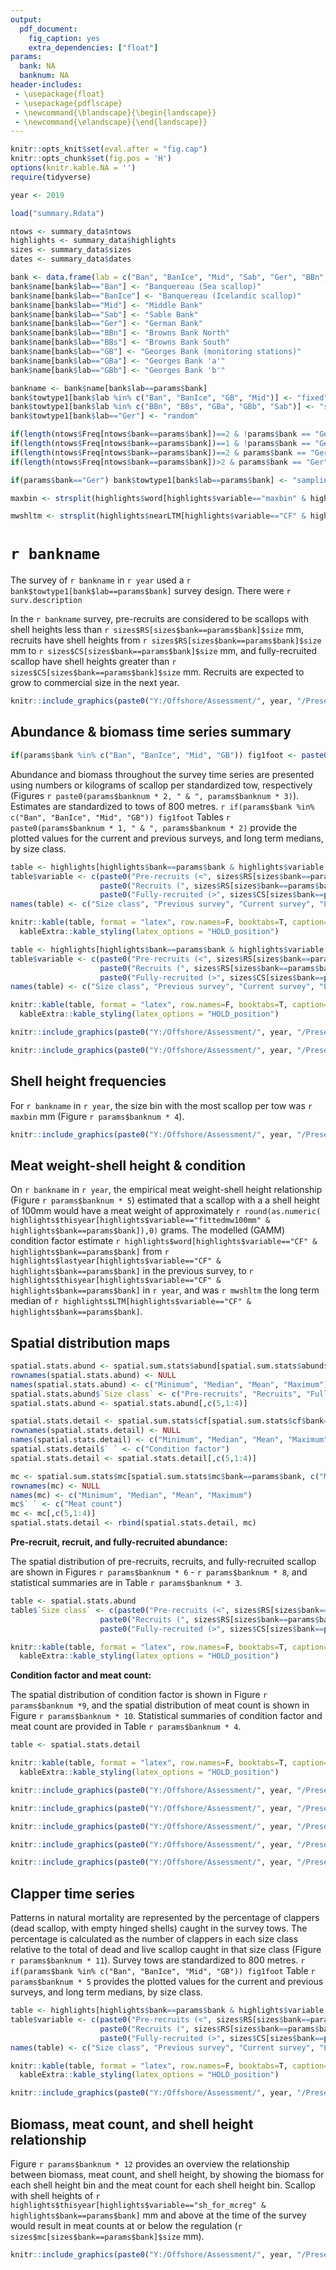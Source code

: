```yaml
---
output: 
  pdf_document:
    fig_caption: yes
    extra_dependencies: ["float"]
params:
  bank: NA
  banknum: NA
header-includes:
 - \usepackage{float}
 - \usepackage{pdflscape}
 - \newcommand{\blandscape}{\begin{landscape}}
 - \newcommand{\elandscape}{\end{landscape}}
---
```



```r
knitr::opts_knit$set(eval.after = "fig.cap")
knitr::opts_chunk$set(fig.pos = 'H')
options(knitr.kable.NA = '')
require(tidyverse)

year <- 2019

load("summary.Rdata")

ntows <- summary_data$ntows
highlights <- summary_data$highlights
sizes <- summary_data$sizes
dates <- summary_data$dates

bank <- data.frame(lab = c("Ban", "BanIce", "Mid", "Sab", "Ger", "BBn", "BBs", "GB", "GBa", "GBb"), name=NA)
bank$name[bank$lab=="Ban"] <- "Banquereau (Sea scallop)"
bank$name[bank$lab=="BanIce"] <- "Banquereau (Icelandic scallop)"
bank$name[bank$lab=="Mid"] <- "Middle Bank"
bank$name[bank$lab=="Sab"] <- "Sable Bank"
bank$name[bank$lab=="Ger"] <- "German Bank"
bank$name[bank$lab=="BBn"] <- "Browns Bank North"
bank$name[bank$lab=="BBs"] <- "Browns Bank South"
bank$name[bank$lab=="GB"] <- "Georges Bank (monitoring stations)"
bank$name[bank$lab=="GBa"] <- "Georges Bank 'a'"
bank$name[bank$lab=="GBb"] <- "Georges Bank 'b'"

bankname <- bank$name[bank$lab==params$bank]
bank$towtype1[bank$lab %in% c("Ban", "BanIce", "GB", "Mid")] <- "fixed"
bank$towtype1[bank$lab %in% c("BBn", "BBs", "GBa", "GBb", "Sab")] <- "stratified random"
bank$towtype1[bank$lab=="Ger"] <- "random"

if(length(ntows$Freq[ntows$bank==params$bank])==2 & !params$bank == "Ger") surv.description <- paste0(ntows$Freq[ntows$bank==params$bank & ntows$Var1==1], " ", bank$towtype1[bank$lab==params$bank],  " stations, and ", ntows$Freq[ntows$bank==params$bank & !ntows$Var1==1], " ", "exploratory stations.")
if(length(ntows$Freq[ntows$bank==params$bank])==1 & !params$bank == "Ger") surv.description <- paste0(ntows$Freq[ntows$bank==params$bank & ntows$Var1==1], " ", bank$towtype1[bank$lab==params$bank],  " stations.")
if(length(ntows$Freq[ntows$bank==params$bank])==2 & params$bank == "Ger") surv.description <- paste0(ntows$Freq[ntows$bank==params$bank & ntows$Var1==1], " ", bank$towtype1[bank$lab==params$bank],  " stations within the survey domain, and ", ntows$Freq[ntows$bank==params$bank & ntows$Var1==3], " ", "stations repeated from the previous survey.")
if(length(ntows$Freq[ntows$bank==params$bank])>2 & params$bank == "Ger") surv.description <- paste0(ntows$Freq[ntows$bank==params$bank & ntows$Var1==1], " ", bank$towtype1[bank$lab==params$bank],  " stations within the survey domain, and ", ntows$Freq[ntows$bank==params$bank & ntows$Var1==3], " ", "stations repeated from the previous survey, and ", ntows$Freq[ntows$bank==params$bank & !ntows$Var1 %in% c(1, 3)], " exploratory stations.")

if(params$bank=="Ger") bank$towtype1[bank$lab==params$bank] <- "sampling with partial replacement"

maxbin <- strsplit(highlights$word[highlights$variable=="maxbin" & highlights$bank==params$bank], "(", fixed=T)[[1]][1]

mwshltm <- strsplit(highlights$nearLTM[highlights$variable=="CF" & highlights$bank==params$bank], " (", fixed=T)[[1]][1]

```

\newpage


# `r bankname`

The survey of `r bankname` in `r year` used a `r bank$towtype1[bank$lab==params$bank]` survey design. There were `r surv.description`

In the `r bankname` survey, pre-recruits are considered to be scallops with shell heights less than `r sizes$RS[sizes$bank==params$bank]$size` mm, recruits have shell heights from `r sizes$RS[sizes$bank==params$bank]$size` mm to `r sizes$CS[sizes$bank==params$bank]$size` mm, and fully-recruited scallop have shell heights greater than `r sizes$CS[sizes$bank==params$bank]$size` mm. Recruits are expected to grow to commercial size in the next year. 

```r
knitr::include_graphics(paste0("Y:/Offshore/Assessment/", year, "/Presentations/Survey_summary/test_figures/", params$bank, "/survey_strata.png"))
```

\newpage

## Abundance & biomass time series summary

```r
if(params$bank %in% c("Ban", "BanIce", "Mid", "GB")) fig1foot <- paste0("Note that error bars are not calculated for fixed station survey designs as they do not properly account for uncertainty. ")

```

Abundance and biomass throughout the survey time series are presented using numbers or kilograms of scallop per standardized tow, respectively (Figures `r paste0(params$banknum * 2, " & ", params$banknum * 3)`). Estimates are standardized to tows of 800 metres. `r if(params$bank %in% c("Ban", "BanIce", "Mid", "GB")) fig1foot` Tables `r paste0(params$banknum * 1, " & ", params$banknum * 2)` provide the plotted values for the current and previous surveys, and long term medians, by size class.

```r
table <- highlights[highlights$bank==params$bank & highlights$variable %in% c("NPR", "NR", "N"), c("variable", "lastyear", "thisyear", "LTM")]
table$variable <- c(paste0("Pre-recruits (<", sizes$RS[sizes$bank==params$bank]$size, "mm)"),
                    paste0("Recruits (", sizes$RS[sizes$bank==params$bank]$size, "-", sizes$CS[sizes$bank==params$bank]$size, "mm)"),
                    paste0("Fully-recruited (>", sizes$CS[sizes$bank==params$bank]$size, "mm)"))
names(table) <- c("Size class", "Previous survey", "Current survey", "Long term median")

knitr::kable(table, format = "latex", row.names=F, booktabs=T, caption="Number of scallop per standardized tow by size class, for the current survey, previous survey, and long term median.") %>%
  kableExtra::kable_styling(latex_options = "HOLD_position")

```

```r
table <- highlights[highlights$bank==params$bank & highlights$variable %in% c("IPR", "IR", "I"), c("variable", "lastyear", "thisyear", "LTM")]
table$variable <- c(paste0("Pre-recruits (<", sizes$RS[sizes$bank==params$bank]$size, "mm)"),
                    paste0("Recruits (", sizes$RS[sizes$bank==params$bank]$size, "-", sizes$CS[sizes$bank==params$bank]$size, "mm)"),
                    paste0("Fully-recruited (>", sizes$CS[sizes$bank==params$bank]$size, "mm)"))
names(table) <- c("Size class", "Previous survey", "Current survey", "Long term median")

knitr::kable(table, format = "latex", row.names=F, booktabs=T, caption="Kilograms (kg) of scallop per standardized tow by size class, for the current survey, previous survey, and long term median.") %>%
  kableExtra::kable_styling(latex_options = "HOLD_position")

```

\newpage

```r
knitr::include_graphics(paste0("Y:/Offshore/Assessment/", year, "/Presentations/Survey_summary/test_figures/", params$bank, "/abundance_ts.png"))
```

```r
knitr::include_graphics(paste0("Y:/Offshore/Assessment/", year, "/Presentations/Survey_summary/test_figures/", params$bank, "/biomass_ts.png"))
```


\newpage


## Shell height frequencies

For `r bankname` in `r year`, the size bin with the most scallop per tow was `r maxbin` mm (Figure `r params$banknum * 4`).


```r
knitr::include_graphics(paste0("Y:/Offshore/Assessment/", year, "/Presentations/Survey_summary/test_figures/", params$bank, "/SHF.png"))
```


\newpage


## Meat weight-shell height & condition

On `r bankname` in `r year`, the empirical meat weight-shell height relationship (Figure `r params$banknum * 5`) estimated that a scallop with a a shell height of 100mm would have a meat weight of approximately `r round(as.numeric( highlights$thisyear[highlights$variable=="fittedmw100mm" & highlights$bank==params$bank]),0)` grams. The modelled (GAMM) condition factor estimate `r highlights$word[highlights$variable=="CF" & highlights$bank==params$bank]` from `r highlights$lastyear[highlights$variable=="CF" & highlights$bank==params$bank]` in the previous survey, to `r highlights$thisyear[highlights$variable=="CF" & highlights$bank==params$bank]` in `r year`, and was `r mwshltm` the long term median of `r highlights$LTM[highlights$variable=="CF" & highlights$bank==params$bank]`.


\begin{landscape}

```r
knitr::include_graphics(paste0("Y:/Offshore/Assessment/", year, "/Presentations/Survey_summary/test_figures/", params$bank, "/MWSH_and_CF_ts.png"))
```

\end{landscape}


\newpage


## Spatial distribution maps

```r
spatial.stats.abund <- spatial.sum.stats$abund[spatial.sum.stats$abund$bank==params$bank, c("Min.", "Median", "Mean", "Max.")]
rownames(spatial.stats.abund) <- NULL 
names(spatial.stats.abund) <- c("Minimum", "Median", "Mean", "Maximum")
spatial.stats.abund$`Size class` <- c("Pre-recruits", "Recruits", "Fully-recruited")
spatial.stats.abund <- spatial.stats.abund[,c(5,1:4)]

spatial.stats.detail <- spatial.sum.stats$cf[spatial.sum.stats$cf$bank==params$bank, c("Min.", "Median", "Mean", "Max.")]
rownames(spatial.stats.detail) <- NULL 
names(spatial.stats.detail) <- c("Minimum", "Median", "Mean", "Maximum")
spatial.stats.detail$` ` <- c("Condition factor")
spatial.stats.detail <- spatial.stats.detail[,c(5,1:4)]

mc <- spatial.sum.stats$mc[spatial.sum.stats$mc$bank==params$bank, c("Min.", "Median", "Mean", "Max.")]
rownames(mc) <- NULL
names(mc) <- c("Minimum", "Median", "Mean", "Maximum")
mc$` ` <- c("Meat count")
mc <- mc[,c(5,1:4)]
spatial.stats.detail <- rbind(spatial.stats.detail, mc)


```

**Pre-recruit, recruit, and fully-recruited abundance:**

The spatial distribution of pre-recruits, recruits, and fully-recruited scallop are shown in Figures `r params$banknum * 6` - `r params$banknum * 8`, and statistical summaries are in Table `r params$banknum * 3`.

```r
table <- spatial.stats.abund
table$`Size class` <- c(paste0("Pre-recruits (<", sizes$RS[sizes$bank==params$bank]$size, "mm)"),
                    paste0("Recruits (", sizes$RS[sizes$bank==params$bank]$size, "-", sizes$CS[sizes$bank==params$bank]$size, "mm)"),
                    paste0("Fully-recruited (>", sizes$CS[sizes$bank==params$bank]$size, "mm)"))

knitr::kable(table, format = "latex", row.names=F, booktabs=T, caption="Summary statistics for tow abundance by size class, for the current survey.") %>%
  kableExtra::kable_styling(latex_options = "HOLD_position")

```


**Condition factor and meat count:**  

The spatial distribution of condition factor is shown in Figure `r params$banknum *9`, and the spatial distribution of meat count is shown in Figure `r params$banknum * 10`. Statistical summaries of condition factor and meat count are provided in Table `r params$banknum * 4`.


```r
table <- spatial.stats.detail

knitr::kable(table, format = "latex", row.names=F, booktabs=T, caption="Summary statistics for condition factor and meat count for the current survey.") %>%
  kableExtra::kable_styling(latex_options = "HOLD_position")

```


```r
knitr::include_graphics(paste0("Y:/Offshore/Assessment/", year, "/Presentations/Survey_summary/test_figures/", params$bank, "/PR-spatial.png"))
```

```r
knitr::include_graphics(paste0("Y:/Offshore/Assessment/", year, "/Presentations/Survey_summary/test_figures/", params$bank, "/Rec-spatial.png"))
```

```r
knitr::include_graphics(paste0("Y:/Offshore/Assessment/", year, "/Presentations/Survey_summary/test_figures/", params$bank, "/FR-spatial.png"))
```

```r
knitr::include_graphics(paste0("Y:/Offshore/Assessment/", year, "/Presentations/Survey_summary/test_figures/", params$bank, "/CF-spatial.png"))
```

```r
knitr::include_graphics(paste0("Y:/Offshore/Assessment/", year, "/Presentations/Survey_summary/test_figures/", params$bank, "/MC-spatial.png"))
```

\newpage

## Clapper time series

Patterns in natural mortality are represented by the percentage of clappers (dead scallop, with empty hinged shells) caught in the survey tows. The percentage is calculated as the number of clappers in each size class relative to the total of dead and live scallop caught in that size class (Figure `r params$banknum * 11`). Survey tows are standardized to 800 metres. `r if(params$bank %in% c("Ban", "BanIce", "Mid", "GB")) fig1foot` Table `r params$banknum * 5` provides the plotted values for the current and previous surveys, and long term medians, by size class.


```r
table <- highlights[highlights$bank==params$bank & highlights$variable %in% c("PRpercentclap", "Rpercentclap", "Cpercentclap"), c("variable", "lastyear", "thisyear", "LTM")]
table$variable <- c(paste0("Pre-recruits (<", sizes$RS[sizes$bank==params$bank]$size, "mm)"),
                    paste0("Recruits (", sizes$RS[sizes$bank==params$bank]$size, "-", sizes$CS[sizes$bank==params$bank]$size, "mm)"),
                    paste0("Fully-recruited (>", sizes$CS[sizes$bank==params$bank]$size, "mm)"))
names(table) <- c("Size class", "Previous survey", "Current survey", "Long term median")

knitr::kable(table, format = "latex", row.names=F, booktabs=T, caption="Percentage of clappers per standardized tow by size class, for the current survey, previous survey, and long term median.") %>%
  kableExtra::kable_styling(latex_options = "HOLD_position")

```


```r
knitr::include_graphics(paste0("Y:/Offshore/Assessment/", year, "/Presentations/Survey_summary/test_figures/", params$bank, "/Clapper_per_ts.png"))
```

\newpage

## Biomass, meat count, and shell height relationship

Figure `r params$banknum * 12` provides an overview the relationship between biomass, meat count, and shell height, by showing the biomass for each shell height bin and the meat count for each shell height bin. Scallop with shell heights of `r highlights$thisyear[highlights$variable=="sh_for_mcreg" & highlights$bank==params$bank]` mm and above at the time of the survey would result in meat counts at or below the regulation (`r sizes$mc[sizes$bank==params$bank]$size` mm).

```r
knitr::include_graphics(paste0("Y:/Offshore/Assessment/", year, "/Presentations/Survey_summary/test_figures/", params$bank, "/breakdown-",year, ".png"))
```
